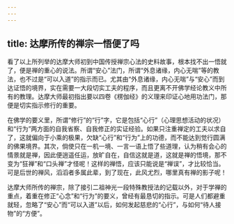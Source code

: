 ```yaml
---
---
---
```

title: 达摩所传的禅宗一悟便了吗
---




看了以上所列举的达摩大师初到中国传授禅宗心法的史料故事，根本找不出一悟就了，便是禅的重心的说法。所谓“安心”法门，所谓“外息诸缘，内心无喘”等的教法，也不过是“可以入道”的指示而已。尤其由“外息诸缘，内心无喘”与“安心”而到达证悟的境界，实在需要一大段切实工夫的程序，而且更离不开佛学经论教义中所有的教理。达摩大师最初指出要以四卷《楞伽经》的义理来印证心地用功法门，那便是切实指示修行的重要。

在佛学的要义里，所谓“修行”的“行”字，它是包括“心行”（心理思想活动的状况）和“行为”两方面的自我省察、自我修正的实证经验。如果只注重禅定的工夫以求自了，这就偏向于小乘的极果，欠缺“心行”和“行为”上的功德，而不能达到觉行圆满的佛果境界。其次，倘使只在一机一境、一言一语上悟了些道理，认为稍有会心的情景就是禅，因此便逍遥任运，放旷自在，自信这就是道，这就是禅的悟境，那不变为“狂禅”和“口头禅”才怪呢！这样的禅悟，应该只能说是“禅误”，才比较恰当。可是后世的禅风，滔滔者多属此辈，到了现在，此风尤烈，哪里真有禅的影子呢！

达摩大师所传的禅宗，除了接引二祖神光一段特殊教授法的记载以外，对于学禅的重点，着重在修正“心念”和“行为”的要义，曾经有最恳切的指示。可是人们都避重就轻，忽略了“安心”而“可以入道”以后，如何发起慈悲的“心行”，与如何“待人接物”的“方便”。